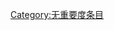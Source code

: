 {{catmore1|[[Wikipedia:猫专题|Wikipedia:猫专题]]}}
{{Articles by Importance|topic=猫|project=猫|format=TOC}}
{{emptycat}}

[[Category:无重要度条目|Category:无重要度条目]]
